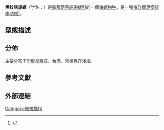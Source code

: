 {{Speciesbox
 | image = Turrilatirus_turritus_01.JPG
 | taxon = Turrilatirus turritus
 | authority = (Gmelin, 1791)
| synonyms_ref = <ref name="WoRMS"/>
| synonyms =
* ''Latirus turrita'' <small>(Gmelin, 1791)</small>
* ''Latirus turritus'' (Gmelin, 1791)
* ''Latirulus turritus'' (Gmelin, 1791)
*  ''Voluta turrita'' <small>Gmelin, 1791</small>
}}

'''黑纹塔旋螺'''（学名：''{{lang|la|Turrilatirus turritus}}''）是[[新腹足目|新腹足目]][[細帶螺科|細帶螺科]]的一個[[海螺|海螺]][[物种|物种]]，是一種[[海洋生物|海洋]][[腹足纲|腹足纲]][[软体动物|软体动物]]<ref name="WoRMS">{{WRMS species|489066 |''Turrilatirus turritus'' (Gmelin, 1791)||1 September 2010}}</ref>。

==型態描述==
{{Empty section|date=2010-04}}

==分佈==
主要分布于[[印度尼西亚|印度尼西亚]]{{r |shell_1155|shelldoc_720090224018}}、[[台湾|台湾]]{{r|shell_1155}}。常栖息在浅海{{r|shell_1155}}。

==參考文獻==
{{reflist|refs=
<ref name="shell_1155">{{cite web|url=http://shell.sinica.edu.tw/chinese/shellbase_detail.php?science_no=1155|title=国际贝库：黑纹塔旋螺|publisher=台湾贝类资料库|access-date=2018-09-20|language=zh-hant|archive-date=2016-03-04|archive-url=https://web.archive.org/web/20160304130703/http://shell.sinica.edu.tw/chinese/shellbase_detail.php?science_no=1155|dead-url=no}}</ref>
<ref name="shelldoc_720090224018">{{shelldoc_720090224018}}</ref>
}}

==外部連結==
{{Taxonbar|from=Q7856263}}
[[Category:細帶螺科|Category:細帶螺科]]
{{Mollusc-stub}}